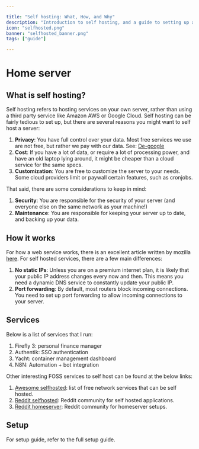 ```yaml
---

title: "Self hosting: What, How, and Why"
description: "Introduction to self hosting, and a guide to setting up a home server."
icon: "selfhosted.png"
banner: "selfhosted_banner.png"
tags: ["guide"]

---
```


# Home server

<GithubLink link="https://github.com/Chang-CH/self-hosted" />

## What is self hosting?

Self hosting refers to hosting services on your own server, rather than using a third party service like Amazon AWS or Google Cloud.
Self hosting can be fairly tedious to set up, but there are several reasons you might want to self host a server:

1. **Privacy**: You have full control over your data. Most free services we use are not free, but rather we pay with our data. See: [De-google](https://en.wikipedia.org/wiki/DeGoogle)
2. **Cost**: If you have a lot of data, or require a lot of processing power, and have an old laptop lying around, it might be cheaper than a cloud service for the same specs.
3. **Customization**: You are free to customize the server to your needs. Some cloud providers limit or paywall certain features, such as cronjobs.

That said, there are some considerations to keep in mind:

1. **Security**: You are responsible for the security of your server (and everyone else on the same network as your machine!)
2. **Maintenance**: You are responsible for keeping your server up to date, and backing up your data.

## How it works

For how a web service works, there is an excellent article written by mozilla [here](https://developer.mozilla.org/en-US/docs/Web/Performance/How_browsers_work).
For self hosted services, there are a few main differences:

1. **No static IPs**: Unless you are on a premium internet plan, it is likely that your public IP address changes every now and then. This means you need a dynamic DNS service to constantly update your public IP.
2. **Port forwarding**: By default, most routers block incoming connections. You need to set up port forwarding to allow incoming connections to your server.

## Services

Below is a list of services that I run:

1. Firefly 3: personal finance manager
2. Authentik: SSO authentication
3. Yacht: container management dashboard
4. N8N: Automation + bot integration

Other interesting FOSS services to self host can be found at the below links:

1. [Awesome selfhosted](https://github.com/awesome-selfhosted/awesome-selfhosted): list of free network services that can be self hosted.
2. [Reddit selfhosted](https://www.reddit.com/r/selfhosted/): Reddit community for self hosted applications.
3. [Reddit homeserver](https://www.reddit.com/r/homeserver/): Reddit community for homeserver setups.

## Setup

For setup guide, refer to the <InternalLink to="./setup">full setup guide</InternalLink>.

